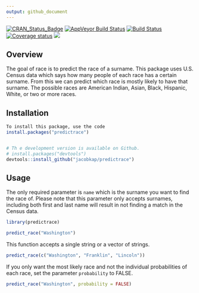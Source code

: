 ```yaml
---
output: github_document
---
```


[![CRAN\_Status\_Badge](http://www.r-pkg.org/badges/version/predictrace)](https://cran.r-project.org/package=predictrace)
[![AppVeyor Build
Status](https://ci.appveyor.com/api/projects/status/github/jacobkap/predictrace?branch=master&svg=true)](https://ci.appveyor.com/project/jacobkap/predictrace)
[![Build
Status](https://travis-ci.org/jacobkap/predictrace.svg?branch=master)](https://travis-ci.org/jacobkap/predictrace)
[![Coverage
status](https://codecov.io/gh/jacobkap/predictrace/branch/master/graph/badge.svg)](https://codecov.io/github/jacobkap/predictrace?branch=master)
[![](http://cranlogs.r-pkg.org/badges/grand-total/predictrace?color=blue)](https://cran.r-project.org/package=predictrace)


## Overview

The goal of race is to predict the race of a surname. This package uses U.S. Census data which says how many people of each race has a certain surname. From this we can predict which race is mostly likely to have that surname. The possible races are American Indian, Asian, Black, Hispanic, White, or two or more races. 

## Installation

```r
To install this package, use the code
install.packages("predictrace")


# Th e development version is available on Github.
# install.packages("devtools")
devtools::install_github("jacobkap/predictrace")
```

## Usage

The only required parameter is `name` which is the surname you want to find the race of. Please note that this parameter only accepts surnames, including both first and last name will result in not finding a match in the Census data. 

```r
library(predictrace)
```


```r
predict_race("Washington")
```

This function accepts a single string or a vector of strings.

```r
predict_race(c("Washington", "Franklin", "Lincoln"))
```



If you only want the most likely race and not the individual probabilities of each race, set the parameter `probability` to FALSE.

```r
predict_race("Washington", probability = FALSE)
```


